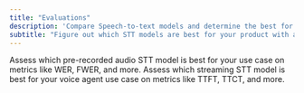 ```yaml
---
title: "Evaluations"
description: 'Compare Speech-to-text models and determine the best for your product with an evaluation.'
subtitle: "Figure out which STT models are best for your product with an evaluation."
---
```


<CardGroup cols={2}>
  <Card title="Pre-recorded audio evaluations" icon="file-audio" href="/docs/evaluations/pre-recorded-audio">
    Assess which pre-recorded audio STT model is best for your use case on metrics like WER, FWER, and more.
  </Card>
  <Card title="Voice agent evaluations" icon="message-waveform" href="/docs/evaluations/voice-agents">
    Assess which streaming STT model is best for your voice agent use case on metrics like TTFT, TTCT, and more.
  </Card>

</CardGroup>
